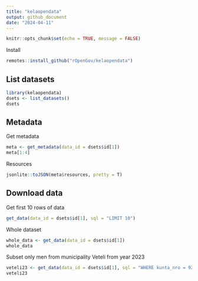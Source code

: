 ```yaml
---
title: "kelaopendata"
output: github_document
date: "2024-04-11"
---
```


```r
knitr::opts_chunk$set(echo = TRUE, message = FALSE)
```

Install

```r
remotes::install_github("rOpenGov/kelaopendata")
```



## List datasets

```r
library(kelaopendata)
dsets <- list_datasets()
dsets
```

## Metadata

Get metadata 

```r
meta <- get_metadata(data_id = dsets$id[1])
meta[1:4]
```


Resources

```r
jsonlite::toJSON(meta$resources, pretty = T)
```


## Download data

Get first 10 rows of data


```r
get_data(data_id = dsets$id[1], sql = "LIMIT 10")
```

Whole dataset


```r
whole_data <- get_data(data_id = dsets$id[1])
whole_data
```


Subset only men from municipality Veteli from year 2023

```r
veteli23 <- get_data(data_id = dsets$id[1], sql = "WHERE kunta_nro = 924 AND vuosi = 2023 AND sukupuoli = 'Mies'")
veteli23
```


